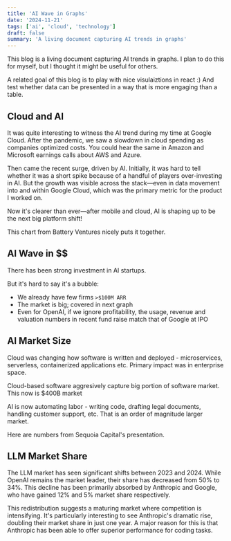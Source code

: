 ```yaml
---
title: 'AI Wave in Graphs'
date: '2024-11-21'
tags: ['ai', 'cloud', 'technology']
draft: false
summary: 'A living document capturing AI trends in graphs'
---
```


This blog is a living document capturing AI trends in graphs. I plan to do this for myself, but I thought it might be useful for others.

A related goal of this blog is to play with nice visulaiztions in react :) And test whether data can be presented in a way that is more engaging than a table.

## Cloud and AI

It was quite interesting to witness the AI trend during my time at Google Cloud. After the pandemic, we saw a slowdown in cloud spending as companies optimized costs. You could hear the same in Amazon and Microsoft earnings calls about AWS and Azure.

Then came the recent surge, driven by AI. Initially, it was hard to tell whether it was a short spike because of a handful of players over-investing in AI. But the growth was visible across the stack—even in data movement into and within Google Cloud, which was the primary metric for the product I worked on.

Now it's clearer than ever—after mobile and cloud, AI is shaping up to be the next big platform shift!

<CloudRevenue />

This chart from Battery Ventures nicely puts it together.

## AI Wave in $$

There has been strong investment in AI startups.

But it's hard to say it's a bubble:

- We already have few firms `>$100M ARR`
- The market is big; covered in next graph
- Even for OpenAI, if we ignore profitability, the usage, revenue and valuation numbers in recent fund raise match that of Google at IPO

<InvestmentMetrics />

## AI Market Size

Cloud was changing how software is written and deployed - microservices, serverless, containerized applications etc. Primary impact was in enterprise space.

Cloud-based software aggresively capture big portion of software market. This now is $400B market

AI is now automating labor - writing code, drafting legal documents, handling customer support, etc. That is an order of magnitude larger market.

Here are numbers from Sequoia Capital's presentation.

<MarketComparison />

## LLM Market Share

The LLM market has seen significant shifts between 2023 and 2024. While OpenAI remains the market leader, their share has decreased from 50% to 34%. This decline has been primarily absorbed by Anthropic and Google, who have gained 12% and 5% market share respectively.

This redistribution suggests a maturing market where competition is intensifying. It's particularly interesting to see Anthropic's dramatic rise, doubling their market share in just one year. A major reason for this is that Anthropic has been able to offer superior performance for coding tasks.

<LLMMarketShare />
